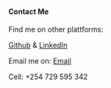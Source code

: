 #### Contact Me

Find me on other plattforms: 

[Github](https://github.com/Libb521) &
[LinkedIn](https://www.linkedin.com/in/elizabeth-otieno-57915821/)

Email me on: [Email](eotieno39@yahoo.com)

Cell: +254 729 595 342